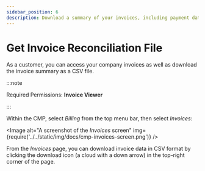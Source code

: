 ```yaml
---
sidebar_position: 6
description: Download a summary of your invoices, including payment dates, payment status and other details.
---
```


# Get Invoice Reconciliation File

As a customer, you can access your company invoices as well as download the invoice summary as a CSV file.

:::note

Required Permissions: **Invoice Viewer**

:::

Within the CMP, select _Billing_ from the top menu bar, then select _Invoices_:


<Image
  alt="A screenshot of the _Invoices_ screen"
  img={require('../../static/img/docs/cmp-invoices-screen.png')}
/>

From the _Invoices_ page, you can download invoice data in CSV format by clicking the download icon (a cloud with a down arrow) in the top-right corner of the page.
